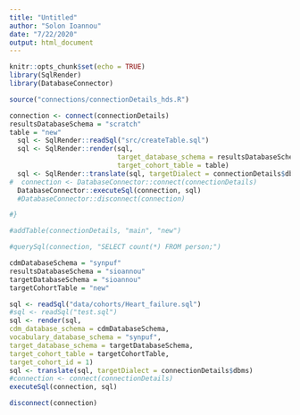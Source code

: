```yaml
---
title: "Untitled"
author: "Solon Ioannou"
date: "7/22/2020"
output: html_document
---
```


```r
knitr::opts_chunk$set(echo = TRUE)
library(SqlRender)
library(DatabaseConnector)
```

```r
source("connections/connectionDetails_hds.R")

```

```r
connection <- connect(connectionDetails)
resultsDatabaseSchema = "scratch"
table = "new"
  sql <- SqlRender::readSql("src/createTable.sql")
  sql <- SqlRender::render(sql,
                           target_database_schema = resultsDatabaseSchema,
                           target_cohort_table = table)
  sql <- SqlRender::translate(sql, targetDialect = connectionDetails$dbms)
#  connection <- DatabaseConnector::connect(connectionDetails)
  DatabaseConnector::executeSql(connection, sql)
  #DatabaseConnector::disconnect(connection)

#}

#addTable(connectionDetails, "main", "new")
```


```r
#querySql(connection, "SELECT count(*) FROM person;")

cdmDatabaseSchema = "synpuf"
resultsDatabaseSchema = "sioannou"
targetDatabaseSchema = "sioannou"
targetCohortTable = "new"

sql <- readSql("data/cohorts/Heart_failure.sql")
#sql <- readSql("test.sql")
sql <- render(sql,
cdm_database_schema = cdmDatabaseSchema,
vocabulary_database_schema = "synpuf", 
target_database_schema = targetDatabaseSchema, 
target_cohort_table = targetCohortTable, 
target_cohort_id = 1)
sql <- translate(sql, targetDialect = connectionDetails$dbms)
#connection <- connect(connectionDetails)
executeSql(connection, sql)
```

```r
disconnect(connection)
```

